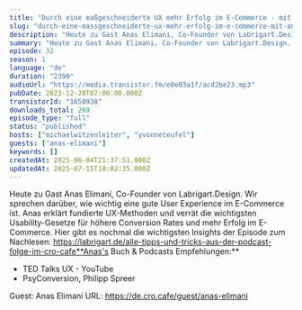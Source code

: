 ```yaml
---
title: "Durch eine maßgeschneiderte UX mehr Erfolg im E-Commerce - mit Anas Elimani "
slug: "durch-eine-massgeschneiderte-ux-mehr-erfolg-im-e-commerce-mit-anas-elimani"
description: "Heute zu Gast Anas Elimani, Co-Founder von Labrigart.Design. Wir sprechen darüber, wie wichtig eine gute User Experience im E-Commerce ist. Anas erklärt fundierte UX-Methoden und verrät die wichtigsten Usability-Gesetze für höhere Conversion Rates und mehr Erfolg im E-Commerce. Hier gibt es nochmal die wichtigsten Insights der Episode zum Nachlesen: https://labrigart.de/alle-tipps-und-tricks-aus-der-podcast-folge-im-cro-cafe**Anas's Buch & Podcasts Empfehlungen:**\n\n- TED Talks UX - YouTube\n- PsyConversion, Philipp Spreer\n\n Guest: Anas Elimani URL: https://de.cro.cafe/guest/anas-elimani"
summary: "Heute zu Gast Anas Elimani, Co-Founder von Labrigart.Design. Wir sprechen darüber, wie wichtig eine gute User Experience im E-Commerce ist. Anas erklärt fundierte UX-Methoden und verrät die wichtigsten Usability-Gesetze für höhere Conversion Rates und mehr Erfolg im E-Commerce. Hier gibt es nochmal die wichtigsten Insights der Episode zum Nachlesen: https://labrigart.de/alle-tipps-und-tricks-aus-der-podcast-folge-im-cro-cafeAnas's Buch & Podcasts Empfehlungen:TED Talks UX - YouTubePsyConversion, Philipp Spreer Guest: Anas Elimani URL: https://de.cro.cafe/guest/anas-elimani"
episode: 32
season: 1
language: "de"
duration: "2390"
audioUrl: "https://media.transistor.fm/e0e03a1f/acd2be23.mp3"
pubDate: 2023-12-20T07:00:00.000Z
transistorId: "1650938"
downloads_total: 269
episode_type: "full"
status: "published"
hosts: ["michaelwitzenleiter", "yvonneteufel"]
guests: ["anas-elimani"]
keywords: []
createdAt: 2025-06-04T21:37:51.000Z
updatedAt: 2025-07-15T18:02:35.000Z
---
```


Heute zu Gast Anas Elimani, Co-Founder von Labrigart.Design. Wir sprechen darüber, wie wichtig eine gute User Experience im E-Commerce ist. Anas erklärt fundierte UX-Methoden und verrät die wichtigsten Usability-Gesetze für höhere Conversion Rates und mehr Erfolg im E-Commerce. Hier gibt es nochmal die wichtigsten Insights der Episode zum Nachlesen: https://labrigart.de/alle-tipps-und-tricks-aus-der-podcast-folge-im-cro-cafe**Anas's Buch & Podcasts Empfehlungen:**

- TED Talks UX - YouTube
- PsyConversion, Philipp Spreer

 Guest: Anas Elimani URL: https://de.cro.cafe/guest/anas-elimani
